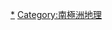 {{Catnav|頁面分類|地理|水體|海洋}}
{{Catnav|頁面分類|地理|地形|海洋}}

{{catmore}}
{{Commonscat|Southern Ocean}}

[[Category:海洋|*]]
[[Category:南極洲地理|Category:南極洲地理]]
